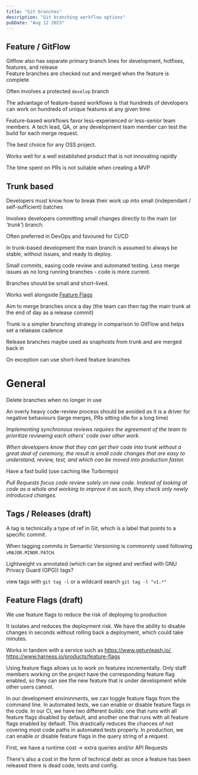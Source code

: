 ```yaml
---
title: "Git branches"
description: "Git branching workflow options"
pubDate: "Aug 12 2023"
---
```


## Feature / GitFlow

Gitflow also has separate primary branch lines for development, hotfixes, features, and release  
Feature branches are checked out and merged when the feature is complete

Often involves a protected `develop` branch

The advantage of feature-based workflows is that hundreds of developers can work on hundreds of unique features at any given time

Feature-based workflows favor less-experienced or less-senior team members. A tech lead, QA, or any development team member can test the build for each merge request.

The best choice for any OSS project.

Works well for a well established product that is not innovating rapidly

The time spent on PRs is not suitable when creating a MVP

## Trunk based

Developers must know how to break their work up into small (independant / self-sufficient) batches

Involves developers committing small changes directly to the main (or _'trunk'_) branch.

Often preferred in DevOps and favoured for CI/CD

In trunk-based development the main branch is assumed to always be stable, without issues, and ready to deploy.

Small commits, easing code review and automated testing. Less merge issues as no long running branches - code is more current.

Branches should be small and short-lived.

Works well alongside [Feature Flags](#feature-flags)

Aim to merge branches once a day (the team can then tag the main trunk at the end of day as a release commit)

Trunk is a simpler branching strategy in comparison to GitFlow and helps set a relaease cadence

Release branches maybe used as snaphosts from trunk and are merged back in

On exception can use short-lived feature branches

# General

Delete branches when no longer in use

An overly heavy code-review process should be avoided as it is a driver for negative behaviours (large merges, PRs sitting idle for a long time)

_Implementing synchronous reviews requires the agreement of the team to prioritize reviewing each others' code over other work._

_When developers know that they can get their code into trunk without a great deal of ceremony, the result is small code changes that are easy to understand, review, test, and which can be moved into production faster._

Have a fast build (use caching like Turborepo)

_Pull Requests focus code review solely on new code. Instead of looking at code as a whole and working to improve it as such, they check only newly introduced changes._

## Tags / Releases (draft)

A tag is technically a type of ref in Git, which is a label that points to a specific commit.

When tagging commits in Semantic Versioning is commonnly used following `vMAJOR.MINOR.PATCH`.

Lightweight vs annotated (which can be signed and verified with GNU Privacy Guard (GPG)) tags?

view tags with `git tag -l` or a wildcard search `git tag -l "v1.*"`

## Feature Flags (draft)

We use feature flags to reduce the risk of deploying to production

It isolates and reduces the deployment risk.
We have the ability to disable changes in seconds without rolling back a deployment, which could take minutes.

Works in tandem with a service such as https://www.getunleash.io/, https://www.harness.io/products/feature-flags

Using feature flags allows us to work on features incrementally. Only staff members working on the project have the corresponding feature flag enabled, so they can see the new feature that is under development while other users cannot.

In our development environments, we can toggle feature flags from the command line.
In automated tests, we can enable or disable feature flags in the code.
In our CI, we have two different builds: one that runs with all feature flags disabled by default, and another one that runs with all feature flags enabled by default. This drastically reduces the chances of not covering most code paths in automated tests properly.
In production, we can enable or disable feature flags in the query string of a request.

First, we have a runtime cost -> extra queries and/or API Requests

There's also a cost in the form of technical debt as once a feature has been released there is dead code, tests and config.
